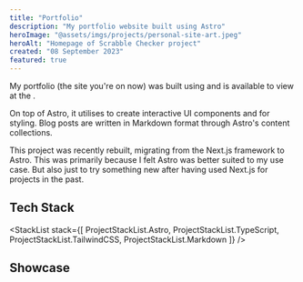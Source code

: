 ```yaml
---
title: "Portfolio"
description: "My portfolio website built using Astro"
heroImage: "@assets/imgs/projects/personal-site-art.jpeg"
heroAlt: "Homepage of Scrabble Checker project"
created: "08 September 2023"
featured: true
---
```




My portfolio (the site you're on now) was built using <ExternalLink href="https://astro.build/" text="Astro" /> and
is available to view at the <ExternalLink href="https://github.com/stephenlunt/portfolio" text="GitHub repo here" />.

On top of Astro, it utilises <ExternalLink href="https://react.dev/" text="React" /> to create interactive UI components
and <ExternalLink href="https://tailwindcss.com/" text="TailwindCSS" /> for styling. Blog posts are written in
Markdown format through Astro's content collections.

This project was recently rebuilt, migrating from the Next.js framework to Astro. This was primarily because
I felt Astro was better suited to my use case. But also just to try something new after having used Next.js
for projects in the past.

## Tech Stack

<StackList
  stack={[
    ProjectStackList.Astro,
    ProjectStackList.TypeScript,
    ProjectStackList.TailwindCSS,
    ProjectStackList.Markdown
  ]}
/>

## Showcase

<RoundedImage src={portfolioArtLight} alt="Portfolio website hero image" />
<RoundedImage
  src={portfolioArtDark}
  alt="Portfolio website hero image in dark mode"
/>
